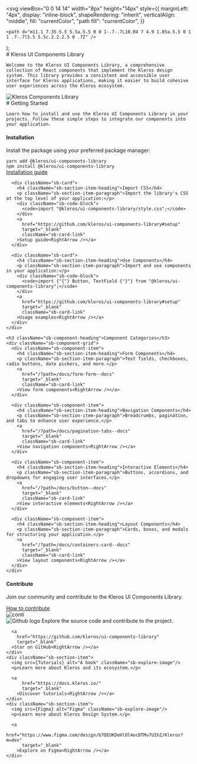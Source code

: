 

  <svg
    viewBox="0 0 14 14"
    width="8px"
    height="14px"
    style={{
      marginLeft: "4px",
      display: "inline-block",
      shapeRendering: "inherit",
      verticalAlign: "middle",
      fill: "currentColor",
      "path fill": "currentColor",
    }}
  >
    <path d="m11.1 7.35-5.5 5.5a.5.5 0 0 1-.7-.7L10.04 7 4.9 1.85a.5.5 0 1 1 .7-.7l5.5 5.5c.2.2.2.5 0 .7Z" />
  </svg>
);

<Meta title="Kleros UI Components Library" />

<div className="sb-container">
  <div className='sb-section-title'>
    # Kleros UI Components Library

    Welcome to the Kleros UI Components Library, a comprehensive collection of React components that implement the Kleros design system. This library provides a consistent and accessible user interface for Kleros applications, making it easier to build cohesive user experiences across the Kleros ecosystem.

  </div>
  <div className="sb-section">
      <img
        src={Cover}
        alt="Kleros Components Library"
      />

  </div>
</div>
<div className="sb-container">
  <div className='sb-section-title'>
    # Getting Started

    Learn how to install and use the Kleros UI Components Library in your projects. Follow these simple steps to integrate our components into your application.

  </div>

  <div className="sb-section">
    <div className="sb-cards-container">
      <div className="sb-card">
        <h4 className="sb-section-item-heading">Installation</h4>
        <p className="sb-section-item-paragraph">Install the package using your preferred package manager:</p>
        <div className="sb-code-block">
          <code>yarn add @kleros/ui-components-library</code>
          <br />
          <code>npm install @kleros/ui-components-library</code>
        </div>
        <a
          href="https://github.com/kleros/ui-components-library#installation"
          target="_blank"
          className="sb-card-link"
        >Installation guide<RightArrow /></a>
      </div>
      
      <div className="sb-card">
        <h4 className="sb-section-item-heading">Import CSS</h4>
        <p className="sb-section-item-paragraph">Import the library's CSS at the top level of your application:</p>
        <div className="sb-code-block">
          <code>import "@kleros/ui-components-library/style.css";</code>
        </div>
        <a
          href="https://github.com/kleros/ui-components-library#setup"
          target="_blank"
          className="sb-card-link"
        >Setup guide<RightArrow /></a>
      </div>
      
      <div className="sb-card">
        <h4 className="sb-section-item-heading">Use Components</h4>
        <p className="sb-section-item-paragraph">Import and use components in your application:</p>
        <div className="sb-code-block">
          <code>import {"{"} Button, TextField {"}"} from "@kleros/ui-components-library";</code>
        </div>
        <a
          href="https://github.com/kleros/ui-components-library#setup"
          target="_blank"
          className="sb-card-link"
        >Usage examples<RightArrow /></a>
      </div>
    </div>
    
    <h3 className="sb-component-heading">Component Categories</h3>
    <div className="sb-component-grid">
      <div className="sb-component-item">
        <h4 className="sb-section-item-heading">Form Components</h4>
        <p className="sb-section-item-paragraph">Text fields, checkboxes, radio buttons, date pickers, and more.</p>
        <a
          href="/?path=/docs/form-form--docs"
          target="_blank"
          className="sb-card-link"
        >View form components<RightArrow /></a>
      </div>
      
      <div className="sb-component-item">
        <h4 className="sb-section-item-heading">Navigation Components</h4>
        <p className="sb-section-item-paragraph">Breadcrumbs, pagination, and tabs to enhance user experience.</p>
        <a
          href="/?path=/docs/pagination-tabs--docs"
          target="_blank"
          className="sb-card-link"
        >View navigation components<RightArrow /></a>
      </div>
      
      <div className="sb-component-item">
        <h4 className="sb-section-item-heading">Interactive Elements</h4>
        <p className="sb-section-item-paragraph">Buttons, accordions, and dropdowns for engaging user interfaces.</p>
        <a
          href="/?path=/docs/button--docs"
          target="_blank"
          className="sb-card-link"
        >View interactive elements<RightArrow /></a>
      </div>
      
      <div className="sb-component-item">
        <h4 className="sb-section-item-heading">Layout Components</h4>
        <p className="sb-section-item-paragraph">Cards, boxes, and modals for structuring your application.</p>
        <a
          href="/?path=/docs/containers-card--docs"
          target="_blank"
          className="sb-card-link"
        >View layout components<RightArrow /></a>
      </div>
    </div>
  </div>
</div>
<div className='sb-addon'>
  <div className='sb-addon-text'>
    <h4>Contribute</h4>
    <p className="sb-section-item-paragraph">Join our community and contribute to the Kleros UI Components Library.</p>
    <a
        href="https://github.com/kleros/ui-components-library#contributing"
        target="_blank"
      >How to contribute<RightArrow /></a>
  </div>
  <div className='sb-addon-img'>
    <img src={AddonLibrary} alt="conti" />
  </div>
</div>

<div className="sb-section sb-socials">
    <div className="sb-section-item">
      <img src={Github} alt="Github logo" className="sb-explore-image"/>
      Explore the source code and contribute to the project.

      <a
        href="https://github.com/kleros/ui-components-library"
        target="_blank"
      >Star on GitHub<RightArrow /></a>
    </div>
    <div className="sb-section-item">
      <img src={Tutorials} alt="A book" className="sb-explore-image"/>
      <p>Learn more about Kleros and its ecosystem.</p>

      <a
          href="https://docs.kleros.io/"
          target="_blank"
        >Discover tutorials<RightArrow /></a>
    </div>
    <div className="sb-section-item">
      <img src={Figma} alt="Figma" className="sb-explore-image"/>
      <p>Learn more about Kleros Design System.</p>

      <a
          href="https://www.figma.com/design/b7DEUKDeHlOl4ocDTMv7UIhZ/Kleros?m=dev"
          target="_blank"
        >Explore on Figma<RightArrow /></a>
    </div>

</div>

<style>
  {`
  .sb-container {
    margin-bottom: 48px;
  }

  .sb-section {
    width: 100%;
    display: flex;
    flex-direction: column;
    gap: 32px;
  }

  img {
    object-fit: cover;
  }

  .sb-section-title {
    margin-bottom: 32px;
  }

  .sb-section a:not(h1 a, h2 a, h3 a) {
    font-size: 14px;
  }

  .sb-section-item, .sb-grid-item {
    flex: 1;
    display: flex;
    flex-direction: column;
  }

  .sb-section-item-heading {
    padding-top: 20px !important;
    padding-bottom: 5px !important;
    margin: 0 !important;
  }
  
  .sb-section-item-paragraph {
    margin: 0;
    padding-bottom: 10px;
  }

  /* New card styles */
  .sb-cards-container {
    display: grid;
    grid-template-columns: repeat(3, 1fr);
    gap: 24px;
    margin-bottom: 32px;
  }
  
  .sb-card {
    border: 1px solid #E6E6E6;
    border-radius: 8px;
    padding: 24px;
    background-color: #FFFFFF;
    box-shadow: 0 2px 5px rgba(0, 0, 0, 0.05);
    transition: transform 0.2s, box-shadow 0.2s;
    display: flex;
    flex-direction: column;
  }
  
  .sb-card:hover {
    transform: translateY(-2px);
    box-shadow: 0 4px 8px rgba(0, 0, 0, 0.1);
  }
  
  .sb-card-link {
    margin-top: auto;
    display: inline-flex;
    align-items: center;
    color: #1EA7FD;
    font-weight: 500;
  }
  
  .sb-code-block {
    background-color: #F8F8F8;
    border-radius: 4px;
    padding: 12px;
    margin: 12px 0;
    font-family: monospace;
    font-size: 13px;
    overflow-x: auto;
    border-left: 3px solid #1EA7FD;
  }
  
  .sb-component-heading {
    font-size: 20px;
    margin: 0 0 16px 0;
    font-weight: 600;
  }
  
  .sb-component-grid {
    display: grid;
    grid-template-columns: repeat(2, 1fr);
    gap: 24px;
  }
  
  .sb-component-item {
    border: 1px solid #E6E6E6;
    border-radius: 8px;
    padding: 24px;
    background-color: #FFFFFF;
    box-shadow: 0 2px 5px rgba(0, 0, 0, 0.05);
    transition: transform 0.2s, box-shadow 0.2s;
  }
  
  .sb-component-item:hover {
    transform: translateY(-2px);
    box-shadow: 0 4px 8px rgba(0, 0, 0, 0.1);
  }

  .sb-socials {
    display: grid;
    grid-template-columns: repeat(3, 1fr);
    gap: 24px;
  }

  .sb-socials p {
    margin-bottom: 10px;
  }

  .sb-explore-image {
    max-height: 32px;
    align-self: flex-start;
  }

  .sb-addon {
    width: 100%;
    display: flex;
    align-items: center;
    position: relative;
    background-color: #EEF3F8;
    border-radius: 8px;
    border: 1px solid rgba(0, 0, 0, 0.05);
    background: #EEF3F8;
    height: 180px;
    margin-bottom: 48px;
    overflow: hidden;
  }

  .sb-addon-text {
    padding-left: 48px;
    max-width: 240px;
  }

  .sb-addon-text h4 {
    padding-top: 0px;
  }

  .sb-addon-img {
    position: absolute;
    left: 345px;
    top: 0;
    height: 100%;
    width: 200%;
    overflow: hidden;
  }

  .sb-addon-img img {
    width: 650px;
    transform: rotate(-15deg);
    margin-left: 40px;
    margin-top: -72px;
    box-shadow: 0 0 1px rgba(255, 255, 255, 0);
    backface-visibility: hidden;
  }

  @media screen and (max-width: 900px) {
    .sb-cards-container {
      grid-template-columns: repeat(2, 1fr);
    }
    
    .sb-addon-img {
      left: 300px;
    }
  }

  @media screen and (max-width: 600px) {
    .sb-section {
      flex-direction: column;
    }

    .sb-cards-container, .sb-component-grid {
      grid-template-columns: 1fr;
    }

    .sb-socials {
      grid-template-columns: repeat(2, 1fr);
    }

    .sb-addon {
      height: 280px;
      align-items: flex-start;
      padding-top: 32px;
      overflow: hidden;
    }

    .sb-addon-text {
      padding-left: 24px;
    }

    .sb-addon-img {
      right: 0;
      left: 0;
      top: 130px;
      bottom: 0;
      overflow: hidden;
      height: auto;
      width: 124%;
    }

    .sb-addon-img img {
      width: 1200px;
      transform: rotate(-12deg);
      margin-left: 0;
      margin-top: 48px;
      margin-bottom: -40px;
      margin-left: -24px;
    }
  }
  `}
</style>
